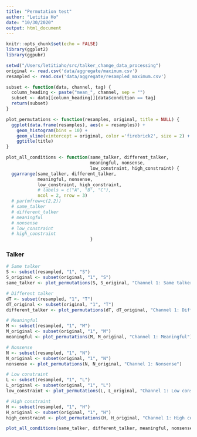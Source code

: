 ```yaml
---
title: "Permutation test"
author: "Letitia Ho"
date: "10/30/2020"
output: html_document
---
```


```r
knitr::opts_chunk$set(echo = FALSE)
library(ggplot2)
library(ggpubr)
```

```r
setwd("/Users/letitiaho/src/talker_change_data_processing")
original <- read.csv('data/aggregate/maximum.csv')
resampled <- read.csv('data/aggregate/resampled_maximum.csv')
```

```r
subset <- function(data, channel, tag) {
  column_heading <- paste("mean_", channel, sep = "")
  subset <- data[[column_heading]][data$condition == tag]
  return(subset)
}

plot_permutations <- function(resamples, original, title = NULL) {
  ggplot(data.frame(resamples), aes(x = resamples)) +
    geom_histogram(bins = 10) +
    geom_vline(xintercept = original, color ='firebrick2', size = 2) +
    ggtitle(title)
}

plot_all_conditions <- function(same_talker, different_talker, 
                                meaningful, nonsense,
                                low_constraint, high_constraint) {
  ggarrange(same_talker, different_talker,
            meaningful, nonsense,
            low_constraint, high_constraint,
            # labels = c("A", "B", "C"),
            ncol = 2, nrow = 3)
  # par(mfrow=c(2,2))
  # same_talker
  # different_talker
  # meaningful
  # nonsense
  # low_constraint
  # high_constraint
                                }
```

### Talker
```r
# Same talker
S <- subset(resampled, "1", "S")
S_original <- subset(original, "1", "S")
same_talker <- plot_permutations(S, S_original, "Channel 1: Same talker")

# Different talker
dT <- subset(resampled, "1", "T")
dT_original <- subset(original, "1", "T")
different_talker <- plot_permutations(dT, dT_original, "Channel 1: Different talker")

# Meaningful
M <- subset(resampled, "1", "M")
M_original <- subset(original, "1", "M")
meaningful <- plot_permutations(M, M_original, "Channel 1: Meaningful")

# Nonsense
N <- subset(resampled, "1", "N")
N_original <- subset(original, "1", "N")
nonsense <- plot_permutations(N, N_original, "Channel 1: Nonsense")

# Low constraint
L <- subset(resampled, "1", "L")
L_original <- subset(original, "1", "L")
low_constraint <- plot_permutations(L, L_original, "Channel 1: Low constraint")

# High constraint
H <- subset(resampled, "1", "H")
H_original <- subset(original, "1", "H")
high_constraint <- plot_permutations(H, H_original, "Channel 1: High constraint")
```

```r
plot_all_conditions(same_talker, different_talker, meaningful, nonsense, low_constraint, high_constraint)
```

